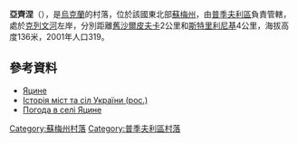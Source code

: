 {{coord|51|25|10|N|33|45|35|E|scale:100000|display=title}}

'''亞齊涅'''（{{lang-uk|Яцине}}），是[[烏克蘭|烏克蘭]]的村落，位於該國東北部[[蘇梅州|蘇梅州]]，由[[普季夫利區|普季夫利區]]負責管轄，處於[[克列文河|克列文河]]左岸，分別距離[[舊沙爾皮夫卡|舊沙爾皮夫卡]]2公里和[[斯特里利尼基_(普季夫利區)|斯特里利尼基]]4公里，海拔高度136米，2001年人口319。

==參考資料==
*[http://w1.c1.rada.gov.ua/pls/z7502/A005?rdat1=25.08.2011&rf7571=29868 Яцине]{{dead link|date=2017年11月 |bot=InternetArchiveBot |fix-attempted=yes }}
* [https://archive.is/20121223004146/http://www.igsu.org.ua/Sumskaja.obl/Putivlxskij.rajon/Strelxniki.html Історія міст та сіл України (рос.)]
* [http://weather.in.ua/ua/symskaja/29794 Погода в селі Яцине] {{Wayback|url=http://weather.in.ua/ua/symskaja/29794 |date=20111219230708 }}

{{DEFAULTSORT:Яцине}}
[[Category:蘇梅州村落|Category:蘇梅州村落]]
[[Category:普季夫利區村落|Category:普季夫利區村落]]


{{Sumy-geo-stub}}
